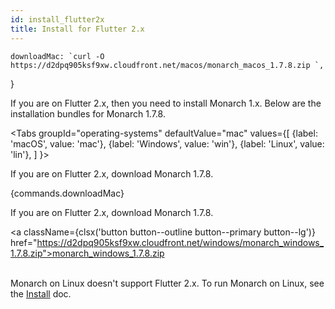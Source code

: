 ```yaml
---
id: install_flutter2x
title: Install for Flutter 2.x
---
```




    downloadMac: `curl -O https://d2dpq905ksf9xw.cloudfront.net/macos/monarch_macos_1.7.8.zip `,
}


If you are on Flutter 2.x, then you need to install Monarch 1.x. Below are the installation bundles
for Monarch 1.7.8.

<Tabs
  groupId="operating-systems"
  defaultValue="mac"
  values={[
    {label: 'macOS', value: 'mac'},
    {label: 'Windows', value: 'win'},
    {label: 'Linux', value: 'lin'},
  ]
}>
  <TabItem value="mac">
    <p>If you are on Flutter 2.x, download Monarch 1.7.8.</p>
    <CodeBlock language="bash">{commands.downloadMac}</CodeBlock>
    <br/>
  </TabItem>
  <TabItem value="win">
    <p>If you are on Flutter 2.x, download Monarch 1.7.8.</p>
    <div>
      <a 
        className={clsx('button button--outline button--primary button--lg')}
        href="https://d2dpq905ksf9xw.cloudfront.net/windows/monarch_windows_1.7.8.zip">monarch_windows_1.7.8.zip</a>
    </div>
    <br/>
  </TabItem>
  <TabItem value="lin">
    <p>Monarch on Linux doesn't support Flutter 2.x. To run Monarch on Linux, see the <a href="/docs/install">Install</a> doc.</p>
    <br/>
  </TabItem>
</Tabs>
